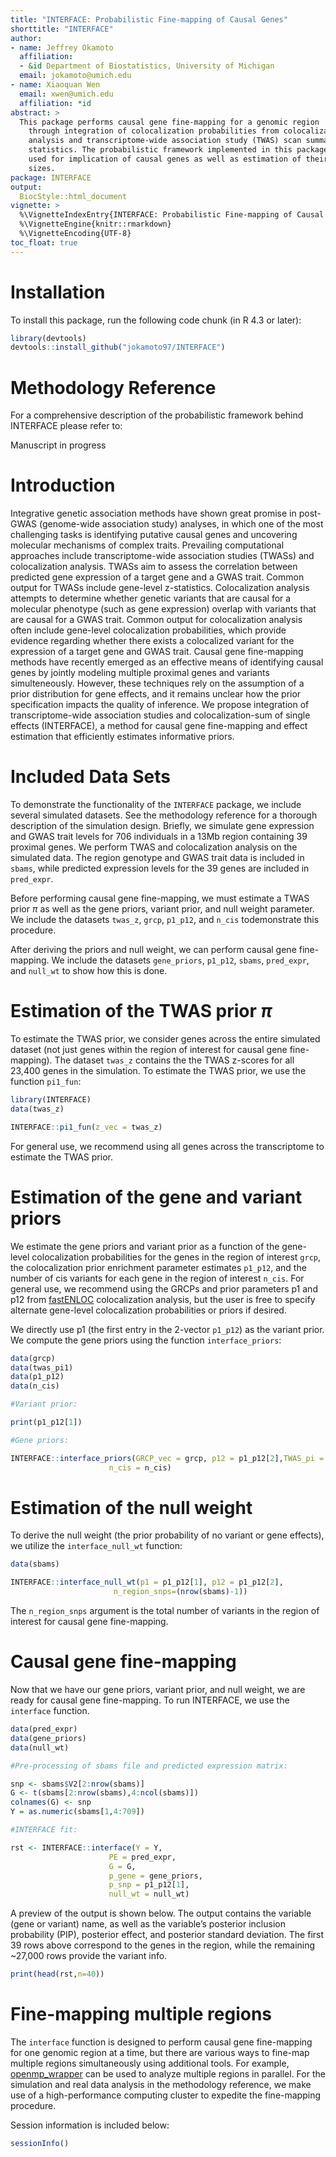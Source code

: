 ```yaml
---
title: "INTERFACE: Probabilistic Fine-mapping of Causal Genes"
shorttitle: "INTERFACE"
author:
- name: Jeffrey Okamoto
  affiliation: 
  - &id Department of Biostatistics, University of Michigan
  email: jokamoto@umich.edu
- name: Xiaoquan Wen
  email: xwen@umich.edu
  affiliation: *id
abstract: >
  This package performs causal gene fine-mapping for a genomic region
    through integration of colocalization probabilities from colocalization
    analysis and transcriptome-wide association study (TWAS) scan summary 
    statistics. The probabilistic framework implemented in this package can be 
    used for implication of causal genes as well as estimation of their effect 
    sizes.
package: INTERFACE
output: 
  BiocStyle::html_document
vignette: >
  %\VignetteIndexEntry{INTERFACE: Probabilistic Fine-mapping of Causal Genes}
  %\VignetteEngine{knitr::rmarkdown}
  %\VignetteEncoding{UTF-8}  
toc_float: true
---
```


# Installation

To install this package, run the following code chunk (in R 4.3 or later):

```r
library(devtools)
devtools::install_github("jokamoto97/INTERFACE")
```

# Methodology Reference

For a comprehensive description of the probabilistic framework behind INTERFACE 
please refer to: 

Manuscript in progress

# Introduction

Integrative genetic association methods have shown great promise in post-GWAS
(genome-wide association study) analyses, in which one of the most challenging 
tasks is identifying putative causal genes and uncovering molecular mechanisms 
of complex traits. Prevailing computational approaches include 
transcriptome-wide association studies (TWASs) and colocalization analysis. 
TWASs aim to assess the correlation between predicted gene expression of a 
target gene and a GWAS trait. Common output for TWASs include gene-level 
z-statistics. Colocalization analysis attempts to determine whether genetic 
variants that are causal for a molecular phenotype (such as gene expression) 
overlap with variants that are causal for a GWAS trait. Common output for 
colocalization analysis often include gene-level colocalization probabilities,
which provide evidence regarding whether there exists a colocalized variant 
for the expression of a target gene and GWAS trait. Causal gene fine-mapping 
methods have recently emerged as an effective means of identifying causal
genes by jointly modeling multiple proximal genes and variants simulteneously. 
However, these techniques rely on the assumption of a prior distribution for 
gene effects, and it remains unclear how the prior specification impacts the 
quality of inference. We propose integration of transcriptome-wide association 
studies and colocalization-sum of single effects (INTERFACE), a method for 
causal gene fine-mapping and effect estimation that efficiently estimates 
informative priors. 

# Included Data Sets

To demonstrate the functionality of the `INTERFACE` package, we include several 
simulated datasets. See the methodology reference for a thorough description of 
the simulation design. Briefly, we simulate gene expression and GWAS trait 
levels for 706 individuals in a 13Mb region containing 39 proximal genes.
We perform TWAS and colocalization analysis on the simulated data. The 
region genotype and GWAS trait data is included in `sbams`, while predicted 
expression levels for the 39 genes are included in `pred_expr`.

Before performing causal gene fine-mapping, we must 
estimate a TWAS prior $\pi$ as well as the gene priors, variant prior, and null 
weight parameter. We include the datasets `twas_z`, `grcp`, `p1_p12`, and 
`n_cis` todemonstrate this procedure. 

After deriving the priors and null weight, we can perform causal gene 
fine-mapping. We include the datasets `gene_priors`, `p1_p12`, `sbams`,
`pred_expr`, and `null_wt` to show how this is done.

# Estimation of the TWAS prior $\pi$

To estimate the TWAS prior, we consider genes across the entire simulated 
dataset (not just genes within the region of interest for causal gene 
fine-mapping). The dataset `twas_z` contains the the TWAS z-scores for all
23,400 genes in the simulation. To estimate the TWAS prior, we use the function
`pi1_fun`:

```r
library(INTERFACE)
data(twas_z)

INTERFACE::pi1_fun(z_vec = twas_z)
```

For general use, we recommend using all genes across the transcriptome to 
estimate the TWAS prior. 

# Estimation of the gene and variant priors

We estimate the gene priors and variant prior as a function of the gene-level
colocalization probabilities for the genes in the region of interest `grcp`,
the colocalization prior enrichment parameter estimates `p1_p12`, and the 
number of cis variants for each gene in the region of interest `n_cis`. 
For general use, we recommend using the GRCPs and prior parameters p1 and p12 
from [fastENLOC](https://github.com/xqwen/fastenloc) colocalization analysis, but the user is free to specify 
alternate gene-level colocalization probabilities or priors if desired.

We directly use p1 (the first entry in the 2-vector `p1_p12`) as the variant 
prior. We compute the gene priors using the function `interface_priors`:

```r
data(grcp)
data(twas_pi1)
data(p1_p12)
data(n_cis)

#Variant prior:

print(p1_p12[1])

#Gene priors:

INTERFACE::interface_priors(GRCP_vec = grcp, p12 = p1_p12[2],TWAS_pi = twas_pi1,
                      n_cis = n_cis)

```

# Estimation of the null weight 

To derive the null weight (the prior probability of no variant or gene effects),
we utilize the `interface_null_wt` function:

```r
data(sbams)

INTERFACE::interface_null_wt(p1 = p1_p12[1], p12 = p1_p12[2], 
                       n_region_snps=(nrow(sbams)-1))
```

The `n_region_snps` argument is the total number of variants in the region of
interest for causal gene fine-mapping.

# Causal gene fine-mapping

Now that we have our gene priors, variant prior, and null weight, we are ready
for causal gene fine-mapping. To run INTERFACE, we use the `interface` function.

```r
data(pred_expr)
data(gene_priors)
data(null_wt)

#Pre-processing of sbams file and predicted expression matrix:

snp <- sbams$V2[2:nrow(sbams)]
G <- t(sbams[2:nrow(sbams),4:ncol(sbams)])
colnames(G) <- snp
Y = as.numeric(sbams[1,4:709])

#INTERFACE fit:

rst <- INTERFACE::interface(Y = Y, 
                      PE = pred_expr, 
                      G = G, 
                      p_gene = gene_priors,
                      p_snp = p1_p12[1],
                      null_wt = null_wt)

```

A preview of the output is shown below. The output contains the variable 
(gene or variant) name, as well as the variable's posterior inclusion 
probability (PIP), posterior effect, and posterior standard deviation.
The first 39 rows above correspond to the genes in the region, while the 
remaining ~27,000 rows provide the variant info.

```r
print(head(rst,n=40))
```

# Fine-mapping multiple regions 

The `interface` function is designed to perform causal gene fine-mapping for one
genomic region at a time, but there are various ways to fine-map multiple 
regions simultaneously using additional tools. For example, [openmp_wrapper](https://github.com/xqwen/openmp_wrapper) can be used to 
analyze multiple regions in parallel. For the simulation and real data analysis
in the methodology reference, we make use of a high-performance computing 
cluster to expedite the fine-mapping procedure.


Session information is included below:

```r
sessionInfo()
```
